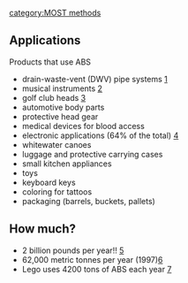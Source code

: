 {{MOST}}
[[category:MOST methods]]


==Applications==

Products that use ABS
* drain-waste-vent (DWV) pipe systems [http://en.wikipedia.org/wiki/Acrylonitrile_butadiene_styrene]
* musical instruments [http://www.absmaterial.com]
* golf club heads [http://www.plasticseurope.org/documents/document/20121120170458-final_plasticsthefacts_nov2012_en_web_resolution.pdf]
* automotive body parts
* protective head gear
* medical devices for blood access
* electronic applications (64% of the total) [https://www.ihs.com/products/acrylonitrile-butadiene-styrene-chemical-economics-handbook.html]
* whitewater canoes
* luggage and protective carrying cases
* small kitchen appliances
* toys
* keyboard keys
* coloring for tattoos
* packaging (barrels, buckets, pallets)

==How much?==
* 2 billion pounds per year!! [https://books.google.com/books?id=GbLrBgAAQBAJ&pg=PA530&lpg=PA530&dq=Acrylonitrile+butadiene+styrene+production+per+year&source=bl&ots=AOpVyL7cD3&sig=31JrUOOnVEZReZEg4kS_eYVXWhU&hl=en&sa=X&ei=nXA6VZDLKo37gwT89IGoCA&ved=0CFAQ6AEwCg#v=onepage&q=Acrylonitrile%20butadiene%20styrene%20production%20per%20year&f=false]
* 62,000 metric tonnes per year  (1997)[https://books.google.com/books?id=nXZzpUMfWFgC&pg=PA12&lpg=PA12&dq=ABS+plastic+production+per+year&source=bl&ots=a2sCMQkBQl&sig=RcPfPmsjJD2q_Kl2MEn8-1LUWyI&hl=en&sa=X&ei=9246Vem-F4e0ggSl2oGgBw&ved=0CFAQ6AEwCQ#v=onepage&q=ABS%20plastic%20production%20per%20year&f=false]
* Lego uses 4200 tons of ABS each year [http://www.plasticsnews.com/article/20140218/NEWS/140219915/lego-looking-for-a-sustainable-replacement-for-abs]